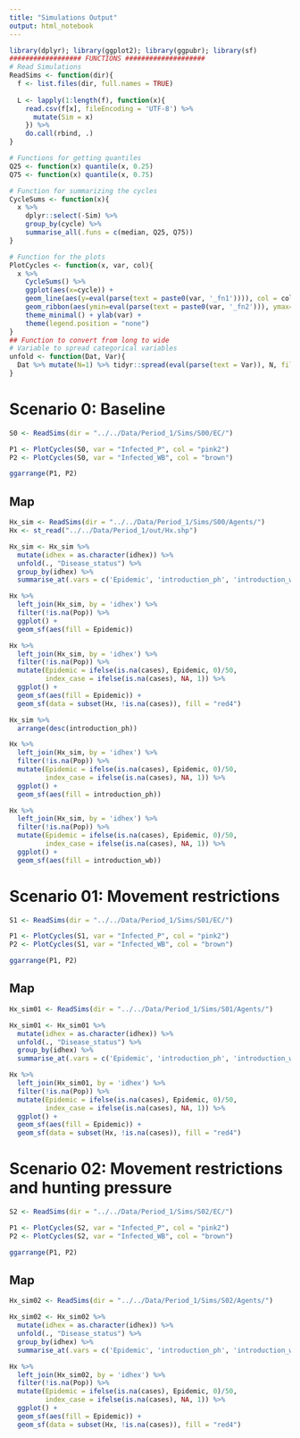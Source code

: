 ---
title: "Simulations Output"
output: html_notebook
---

```{r}
library(dplyr); library(ggplot2); library(ggpubr); library(sf)
################## FUNCTIONS ####################
# Read Simulations
ReadSims <- function(dir){
  f <- list.files(dir, full.names = TRUE)
  
  L <- lapply(1:length(f), function(x){
    read.csv(f[x], fileEncoding = 'UTF-8') %>%
      mutate(Sim = x)
    }) %>%
    do.call(rbind, .)
}

# Functions for getting quantiles
Q25 <- function(x) quantile(x, 0.25)
Q75 <- function(x) quantile(x, 0.75)

# Function for summarizing the cycles
CycleSums <- function(x){
  x %>%
    dplyr::select(-Sim) %>%
    group_by(cycle) %>%
    summarise_all(.funs = c(median, Q25, Q75))
}

# Function for the plots
PlotCycles <- function(x, var, col){
  x %>%
    CycleSums() %>%
    ggplot(aes(x=cycle)) +
    geom_line(aes(y=eval(parse(text = paste0(var, '_fn1')))), col = col, lwd = 1) +
    geom_ribbon(aes(ymin=eval(parse(text = paste0(var, '_fn2'))), ymax=eval(parse(text = paste0(var, '_fn3')))), alpha = 0.3, fill = col) +
    theme_minimal() + ylab(var) +
    theme(legend.position = "none") 
}
## Function to convert from long to wide
# Variable to spread categorical variables
unfold <- function(Dat, Var){
  Dat %>% mutate(N=1) %>% tidyr::spread(eval(parse(text = Var)), N, fill = 0)
}
```


# Scenario 0: Baseline

```{r fig.height=3, fig.width=8}
S0 <- ReadSims(dir = "../../Data/Period_1/Sims/S00/EC/")

P1 <- PlotCycles(S0, var = "Infected_P", col = "pink2")
P2 <- PlotCycles(S0, var = "Infected_WB", col = "brown")

ggarrange(P1, P2)
```

## Map 
```{r}
Hx_sim <- ReadSims(dir = "../../Data/Period_1/Sims/S00/Agents/")
Hx <- st_read("../../Data/Period_1/out/Hx.shp")

Hx_sim <- Hx_sim %>%
  mutate(idhex = as.character(idhex)) %>%
  unfold(., "Disease_status") %>%
  group_by(idhex) %>%
  summarise_at(.vars = c('Epidemic', 'introduction_ph', 'introduction_wb'), .funs = sum)

Hx %>%
  left_join(Hx_sim, by = 'idhex') %>%
  filter(!is.na(Pop)) %>%
  ggplot() +
  geom_sf(aes(fill = Epidemic))

Hx %>%
  left_join(Hx_sim, by = 'idhex') %>%
  filter(!is.na(Pop)) %>%
  mutate(Epidemic = ifelse(is.na(cases), Epidemic, 0)/50,
         index_case = ifelse(is.na(cases), NA, 1)) %>%
  ggplot() +
  geom_sf(aes(fill = Epidemic)) +
  geom_sf(data = subset(Hx, !is.na(cases)), fill = "red4")
```

```{r}
Hx_sim %>%
  arrange(desc(introduction_ph))

Hx %>%
  left_join(Hx_sim, by = 'idhex') %>%
  filter(!is.na(Pop)) %>%
  mutate(Epidemic = ifelse(is.na(cases), Epidemic, 0)/50,
         index_case = ifelse(is.na(cases), NA, 1)) %>%
  ggplot() +
  geom_sf(aes(fill = introduction_ph))

Hx %>%
  left_join(Hx_sim, by = 'idhex') %>%
  filter(!is.na(Pop)) %>%
  mutate(Epidemic = ifelse(is.na(cases), Epidemic, 0)/50,
         index_case = ifelse(is.na(cases), NA, 1)) %>%
  ggplot() +
  geom_sf(aes(fill = introduction_wb))
```

# Scenario 01: Movement restrictions


```{r fig.height=3, fig.width=8}
S1 <- ReadSims(dir = "../../Data/Period_1/Sims/S01/EC/")

P1 <- PlotCycles(S1, var = "Infected_P", col = "pink2")
P2 <- PlotCycles(S1, var = "Infected_WB", col = "brown")

ggarrange(P1, P2)
```

## Map 
```{r}
Hx_sim01 <- ReadSims(dir = "../../Data/Period_1/Sims/S01/Agents/")

Hx_sim01 <- Hx_sim01 %>%
  mutate(idhex = as.character(idhex)) %>%
  unfold(., "Disease_status") %>%
  group_by(idhex) %>%
  summarise_at(.vars = c('Epidemic', 'introduction_ph', 'introduction_wb'), .funs = sum)

Hx %>%
  left_join(Hx_sim01, by = 'idhex') %>%
  filter(!is.na(Pop)) %>%
  mutate(Epidemic = ifelse(is.na(cases), Epidemic, 0)/50,
         index_case = ifelse(is.na(cases), NA, 1)) %>%
  ggplot() +
  geom_sf(aes(fill = Epidemic)) +
  geom_sf(data = subset(Hx, !is.na(cases)), fill = "red4")
```

# Scenario 02: Movement restrictions and hunting pressure


```{r fig.height=3, fig.width=8}
S2 <- ReadSims(dir = "../../Data/Period_1/Sims/S02/EC/")

P1 <- PlotCycles(S2, var = "Infected_P", col = "pink2")
P2 <- PlotCycles(S2, var = "Infected_WB", col = "brown")

ggarrange(P1, P2)
```

## Map 
```{r}
Hx_sim02 <- ReadSims(dir = "../../Data/Period_1/Sims/S02/Agents/")

Hx_sim02 <- Hx_sim02 %>%
  mutate(idhex = as.character(idhex)) %>%
  unfold(., "Disease_status") %>%
  group_by(idhex) %>%
  summarise_at(.vars = c('Epidemic', 'introduction_ph', 'introduction_wb'), .funs = sum)

Hx %>%
  left_join(Hx_sim02, by = 'idhex') %>%
  filter(!is.na(Pop)) %>%
  mutate(Epidemic = ifelse(is.na(cases), Epidemic, 0)/50,
         index_case = ifelse(is.na(cases), NA, 1)) %>%
  ggplot() +
  geom_sf(aes(fill = Epidemic)) +
  geom_sf(data = subset(Hx, !is.na(cases)), fill = "red4")
```